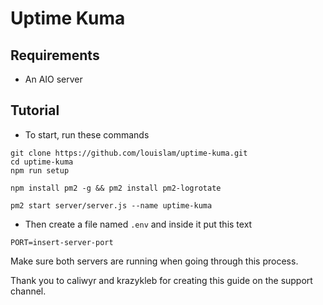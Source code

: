 # Uptime Kuma

## Requirements

- An AIO server

## Tutorial

- To start, run these commands

```
git clone https://github.com/louislam/uptime-kuma.git
cd uptime-kuma
npm run setup

npm install pm2 -g && pm2 install pm2-logrotate

pm2 start server/server.js --name uptime-kuma
```

- Then create a file named `.env` and inside it put this text

```
PORT=insert-server-port
```

<Tip>Make sure both servers are running when going through this process.</Tip>

<Tip>
  Thank you to caliwyr and krazykleb for creating this guide on the support
  channel.
</Tip>

<Redirect
  href="https://github.com/louislam/uptime-kuma"
  label="Source: UptimeKuma GitHub"
/>
